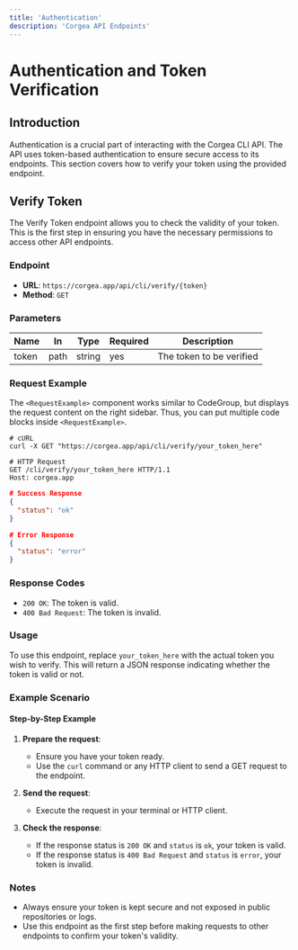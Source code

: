 ```yaml
---
title: 'Authentication'
description: 'Corgea API Endpoints'
---
```



# Authentication and Token Verification

## Introduction

Authentication is a crucial part of interacting with the Corgea CLI API. The API uses token-based authentication to ensure secure access to its endpoints. This section covers how to verify your token using the provided endpoint.

## Verify Token

The Verify Token endpoint allows you to check the validity of your token. This is the first step in ensuring you have the necessary permissions to access other API endpoints.

### Endpoint

- **URL**: `https://corgea.app/api/cli/verify/{token}`
- **Method**: `GET`

### Parameters

| Name  | In   | Type   | Required | Description           |
|-------|------|--------|----------|-----------------------|
| token | path | string | yes      | The token to be verified |

### Request Example

The `<RequestExample>` component works similar to CodeGroup, but displays the request content on the right sidebar. Thus, you can put multiple code blocks inside `<RequestExample>`.

<RequestExample>

```shell
# cURL
curl -X GET "https://corgea.app/api/cli/verify/your_token_here"
```

```http
# HTTP Request
GET /cli/verify/your_token_here HTTP/1.1
Host: corgea.app
```

</RequestExample>

<ResponseExample>

```json
# Success Response
{
  "status": "ok"
}
```

```json
# Error Response
{
  "status": "error"
}
```

</ResponseExample>

### Response Codes

- `200 OK`: The token is valid.
- `400 Bad Request`: The token is invalid.

### Usage

To use this endpoint, replace `your_token_here` with the actual token you wish to verify. This will return a JSON response indicating whether the token is valid or not.

### Example Scenario

#### Step-by-Step Example

1. **Prepare the request**:
    - Ensure you have your token ready.
    - Use the `curl` command or any HTTP client to send a GET request to the endpoint.

2. **Send the request**:
    - Execute the request in your terminal or HTTP client.

3. **Check the response**:
    - If the response status is `200 OK` and `status` is `ok`, your token is valid.
    - If the response status is `400 Bad Request` and `status` is `error`, your token is invalid.

### Notes

- Always ensure your token is kept secure and not exposed in public repositories or logs.
- Use this endpoint as the first step before making requests to other endpoints to confirm your token's validity.

